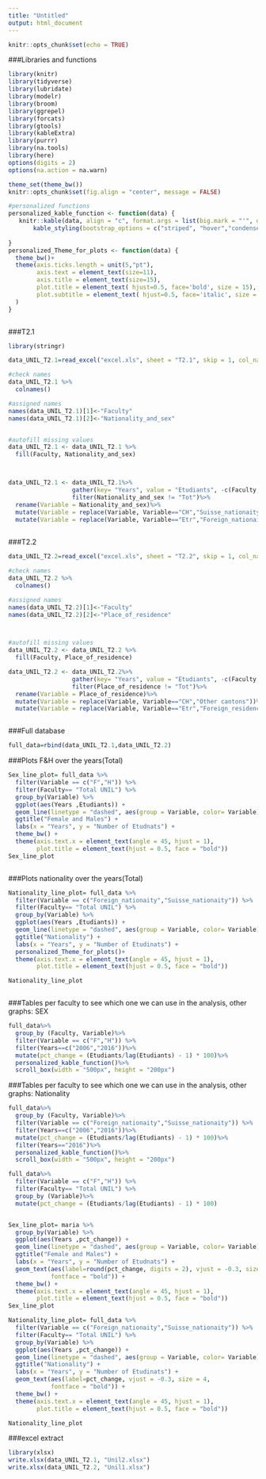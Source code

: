 ```yaml
---
title: "Untitled"
output: html_document
---
```


```r
knitr::opts_chunk$set(echo = TRUE)
```


###Libraries and functions
```r

library(knitr)
library(tidyverse)
library(lubridate)
library(modelr)
library(broom)
library(ggrepel)
library(forcats)
library(gtools)
library(kableExtra)
library(purrr)
library(na.tools)
library(here)
options(digits = 2)
options(na.action = na.warn)

theme_set(theme_bw())
knitr::opts_chunk$set(fig.align = "center", message = FALSE)

#personalized functions
personalized_kable_function <- function(data) {
   knitr::kable(data, align = "c", format.args = list(big.mark = "'", decimal.mark = ",")) %>% 
       kable_styling(bootstrap_options = c("striped", "hover","condensed","bordered"),full_width = F, position = "center")
    
}
personalized_Theme_for_plots <- function(data) { 
  theme_bw()+
  theme(axis.ticks.length = unit(5,"pt"),
        axis.text = element_text(size=11),  
        axis.title = element_text(size=15), 
        plot.title = element_text( hjust=0.5, face='bold', size = 15), 
        plot.subtitle = element_text( hjust=0.5, face='italic', size = 12)
  )
}



```


###T2.1
```r
library(stringr)

data_UNIL_T2.1=read_excel("excel.xls", sheet = "T2.1", skip = 1, col_names = TRUE)

#check names
data_UNIL_T2.1 %>% 
  colnames()

#assigned names
names(data_UNIL_T2.1)[1]<-"Faculty"
names(data_UNIL_T2.1)[2]<-"Nationality_and_sex"


#autofill missing values
data_UNIL_T2.1 <- data_UNIL_T2.1 %>%
  fill(Faculty, Nationality_and_sex)



data_UNIL_T2.1 <- data_UNIL_T2.1%>%
                  gather(key= "Years", value = "Etudiants", -c(Faculty, Nationality_and_sex))%>%
                  filter(Nationality_and_sex != "Tot")%>%
  rename(Variable = Nationality_and_sex)%>%
  mutate(Variable = replace(Variable, Variable=="CH","Suisse_nationaity"))%>%
  mutate(Variable = replace(Variable, Variable=="Etr","Foreign_nationaity"))
  


```

###T2.2
```r
data_UNIL_T2.2=read_excel("excel.xls", sheet = "T2.2", skip = 1, col_names = TRUE)

#check names
data_UNIL_T2.2 %>% 
  colnames()

#assigned names
names(data_UNIL_T2.2)[1]<-"Faculty"
names(data_UNIL_T2.2)[2]<-"Place_of_residence"



#autofill missing values
data_UNIL_T2.2 <- data_UNIL_T2.2 %>%
  fill(Faculty, Place_of_residence)

data_UNIL_T2.2 <- data_UNIL_T2.2%>%
                  gather(key= "Years", value = "Etudiants", -c(Faculty, Place_of_residence))%>%
                  filter(Place_of_residence != "Tot")%>%
  rename(Variable = Place_of_residence)%>%
  mutate(Variable = replace(Variable, Variable=="CH","Other cantons"))%>%
  mutate(Variable = replace(Variable, Variable=="Etr","Foreign_residence"))



```

###Full database
```r
full_data=rbind(data_UNIL_T2.1,data_UNIL_T2.2)

```


###Plots F&H over the years(Total)
```r

Sex_line_plot= full_data %>%
  filter(Variable == c("F","H")) %>%
  filter(Faculty== "Total UNIL") %>%
  group_by(Variable) %>%
  ggplot(aes(Years ,Etudiants)) +
  geom_line(linetype = "dashed", aes(group = Variable, color= Variable)) +
  ggtitle("Female and Males") +
  labs(x = "Years", y = "Number of Etudnats") +
  theme_bw() +
  theme(axis.text.x = element_text(angle = 45, hjust = 1),
        plot.title = element_text(hjust = 0.5, face = "bold"))
Sex_line_plot



```


###Plots nationality over the years(Total)
```r
Nationality_line_plot= full_data %>%
  filter(Variable == c("Foreign_nationaity","Suisse_nationaity")) %>%
  filter(Faculty== "Total UNIL") %>%
  group_by(Variable) %>%
  ggplot(aes(Years ,Etudiants)) +
  geom_line(linetype = "dashed", aes(group = Variable, color= Variable)) +
  ggtitle("Nationality") +
  labs(x = "Years", y = "Number of Etudinats") +
  personalized_Theme_for_plots()+
  theme(axis.text.x = element_text(angle = 45, hjust = 1),
        plot.title = element_text(hjust = 0.5, face = "bold"))

Nationality_line_plot
```


```r


```


###Tables per faculty to see which one we can use in the analysis, other graphs: SEX
```r
full_data%>%
  group_by (Faculty, Variable)%>%
  filter(Variable == c("F","H")) %>%
  filter(Years==c("2006","2016"))%>%
  mutate(pct_change = (Etudiants/lag(Etudiants) - 1) * 100)%>%
  personalized_kable_function()%>%
  scroll_box(width = "500px", height = "200px")

```


###Tables per faculty to see which one we can use in the analysis, other graphs: Nationality

```r
full_data%>%
  group_by (Faculty, Variable)%>%
  filter(Variable == c("Foreign_nationaity","Suisse_nationaity")) %>%
  filter(Years==c("2006","2016"))%>%
  mutate(pct_change = (Etudiants/lag(Etudiants) - 1) * 100)%>%
  filter(Years=="2016")%>%
  personalized_kable_function()%>%
  scroll_box(width = "500px", height = "200px")

```



```r


full_data%>%
  filter(Variable == c("F","H")) %>%
  filter(Faculty== "Total UNIL") %>%
  group_by (Variable)%>%
  mutate(pct_change = (Etudiants/lag(Etudiants) - 1) * 100)


Sex_line_plot= maria %>%
  group_by(Variable) %>%
  ggplot(aes(Years ,pct_change)) +
  geom_line(linetype = "dashed", aes(group = Variable, color= Variable)) +
  ggtitle("Female and Males") +
  labs(x = "Years", y = "Number of Etudnats") +
  geom_text(aes(label=round(pct_change, digits = 2), vjust = -0.3, size = 4, 
            fontface = "bold")) +
  theme_bw() +
  theme(axis.text.x = element_text(angle = 45, hjust = 1),
        plot.title = element_text(hjust = 0.5, face = "bold"))
Sex_line_plot

Nationality_line_plot= full_data %>%
  filter(Variable == c("Foreign_nationaity","Suisse_nationaity")) %>%
  filter(Faculty== "Total UNIL") %>%
  group_by(Variable) %>%
  ggplot(aes(Years ,pct_change)) +
  geom_line(linetype = "dashed", aes(group = Variable, color= Variable)) +
  ggtitle("Nationality") +
  labs(x = "Years", y = "Number of Etudinats") +
  geom_text(aes(label=pct_change, vjust = -0.3, size = 4, 
            fontface = "bold")) +
  theme_bw() +
  theme(axis.text.x = element_text(angle = 45, hjust = 1),
        plot.title = element_text(hjust = 0.5, face = "bold"))

Nationality_line_plot


```
 
 
###excel extract 
```r

library(xlsx)
write.xlsx(data_UNIL_T2.1, "Unil2.xlsx")
write.xlsx(data_UNIL_T2.2, "Unil1.xlsx")


```

